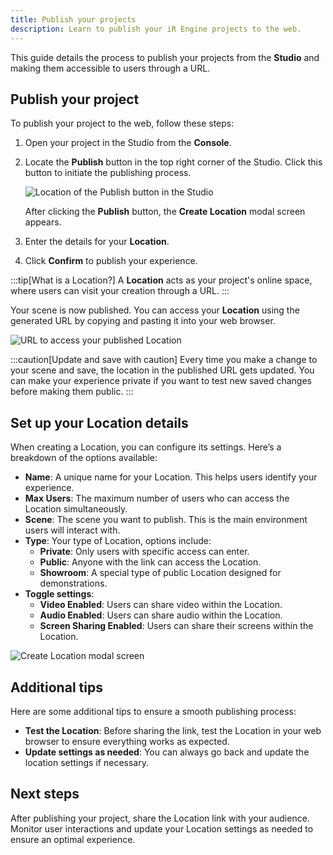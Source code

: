 ```yaml
---
title: Publish your projects
description: Learn to publish your iR Engine projects to the web.
---
```



This guide details the process to publish your projects from the **Studio** and making them accessible to users through a URL.

## Publish your project

To publish your project to the web, follow these steps:

<Steps>

1. Open your project in the Studio from the **Console**.
2. Locate the **Publish** button in the top right corner of the Studio. Click this button to initiate the publishing process.

    ![Location of the Publish button in the Studio](../../../assets/images/publishing/publish-your-projects/publish-button-location.png)

    After clicking the **Publish** button, the **Create Location** modal screen appears.

3. Enter the details for your **Location**.
4. Click **Confirm** to publish your experience.

</Steps>

:::tip[What is a Location?]
A **Location** acts as your project's online space, where users can visit your creation through a URL.
:::

Your scene is now published. You can access your **Location** using the generated URL by copying and pasting it into your web browser.

![URL to access your published Location](../../../assets/images/publishing/publish-your-projects/published-location-url.png)

:::caution[Update and save with caution]
Every time you make a change to your scene and save, the location in the published URL gets updated. You can make your experience private if you want to test new saved changes before making them public.
:::

## Set up your Location details

When creating a Location, you can configure its settings. Here’s a breakdown of the options available:

- **Name**: A unique name for your Location. This helps users identify your experience.
- **Max Users**: The maximum number of users who can access the Location simultaneously.
- **Scene**: The scene you want to publish. This is the main environment users will interact with.
- **Type**: Your type of Location, options include:
  - **Private**: Only users with specific access can enter.
  - **Public**: Anyone with the link can access the Location.
  - **Showroom**: A special type of public Location designed for demonstrations.
- **Toggle settings**:
  - **Video Enabled**: Users can share video within the Location.
  - **Audio Enabled**: Users can share audio within the Location.
  - **Screen Sharing Enabled**: Users can share their screens within the Location.

![Create Location modal screen](../../../assets/images/publishing/publish-your-projects/create-location-modal.png)

## Additional tips

Here are some additional tips to ensure a smooth publishing process:

- **Test the Location**: Before sharing the link, test the Location in your web browser to ensure everything works as expected.
- **Update settings as needed**: You can always go back and update the location settings if necessary.

## Next steps

After publishing your project, share the Location link with your audience. Monitor user interactions and update your Location settings as needed to ensure an optimal experience.